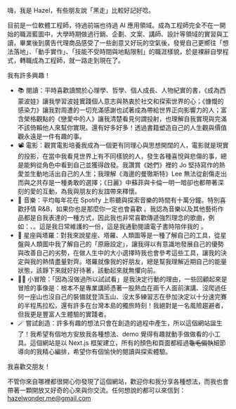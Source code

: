 嗨，我是 Hazel，有些朋友說「黑走」比較好記好唸。

目前是一位軟體工程師，待過前端也待過 AI 應用領域。成為工程師完全不在一開始的職涯藍圖中，大學時期做過行銷、企劃、文案、講師、設計等領域的實習與工讀，畢業後到廣告代理商品感受了一些創意又好玩的空氣後，發覺自己更嚮往「想法落地」、「動手實作」、「技能不受時間與地點限制」的職涯樣貌，於是裸辭自學程式，轉職成為工程師，就一路走到現在了。

我有許多興趣！

- 📚 閱讀：平時喜歡讀關於心理學、哲學、個人成長、人物紀實的書，《成為西蒙波娃》讓我學習波娃實踐個人意志與熱衷於社交和探索世界的心；《慷慨的感染力》讓我對周遭的一切充滿感謝也試著成為帶給世界正向影響力的人；富含榮格觀點的《戀愛中的人》讓我清楚看見何謂投射，也理解自我實現與完滿不該倚賴他人來幫你實現。還有好多好多！透過書籍塑造自己的人生觀與價值觀永遠是一件有趣的事。
- 📽️ 電影：觀賞電影培養我成為一個更有同理心與思想開闊的人，電影就是現實的投影，在當中我看見世界上有不同樣貌的人，發生各種喜悅與悲傷的事，總是能夠從角色中看到自己並獲得啟發。我讚賞《她們》裡的 Jo 堅持寫作的熱愛並生動地活出自己的人生；我理解《海邊的曼徹斯特》Lee 無法從創傷走出而與之共存是一種勇敢的選擇；《日麗》中蘇菲與卡倫一明一暗卻也都帶著深刻的愛的互動，為我與朋友的友誼帶來釋懷。
- 🎵 音樂：平均每年花在 Spotify 上聆聽與探索音樂的時間有十萬分鐘。特別喜歡抒情 R&B，如果你也是那麼你一定也會喜歡 <BlankLink href="https://www.youtube.com/channel/UCX40ZEqeYqCXyiAzrSUiPOg" text="keshi" />。我認為音樂以及其他藝術作品都是自我表達的一種方式，因此我也非常喜歡傳遞強烈理念的歌曲，例如：<BlankLink href="https://www.youtube.com/watch?v=_Mc_OM5oNA8" text="AURORA - The Seed" />、<BlankLink href="https://www.youtube.com/watch?v=jvU4xWsN7-A" text="Paris Paloma - labour" />。這是我日常維護的一份<BlankLink href="https://open.spotify.com/playlist/1c1boCgs6q9vL6h8bdjjUZ" text="歌單" />，這是我通勤閱讀電子書時陪伴我的 <BlankLink href="https://open.spotify.com/playlist/53FX65H9gw0KUfr38rWIGK?si=RAXj3PEuSbK2-gm6zdSCJQ" text="Lo-fi" />。
- 🔮 星座與塔羅：對我來說星座、塔羅、人類圖等是一種了解自己的工具，從星盤與人類圖中我了解自己的「原廠設定」，讓我得以有意識地發展自己的優勢與改善自己的劣勢，在做人生中的大小選擇時我也會參考這些工具，讓我的決定與我的熱情盡量對齊。塔羅就像我的好朋友，總是幫我理解近期自己的能量狀態，該靜下來就好好待著，該動起來就無懼向前。
- 🤸‍♀️ 小冒險：「因為沒做過所以試試看」是我決定行動的理由，一些回顧起來是冒險的事像是：根本不是專業講師憑著一股熱血在兩千人面前演講、沒爬過任何一座山也沒自己的裝備就登頂玉山、沒太多練習志在參加決定以十分速完賽的半程馬拉松，還有許多在台灣本島的獨旅時刻！我絕對是一名風險趨避者，但我更是豐富人生體驗的實踐者。
- 🪄 嘗試創造：許多有趣的想法只會在創造的過程中產生，所以這個網站誕生了！我希望有個地方安放我各種想法、demo 覺得有趣就動手做做看的小工具。這個網站是以 Next.js 框架建立，所有的顏色和頁面都經過<s>龜毛偏執</s>細節導向的我精心編排，希望你有個愉快的閱讀與探索體驗。

我喜歡交朋友！

不管你來自哪裡都很開心你發現了這個網站，歡迎你和我分享各種想法，而我也會帶著一顆開放又好奇的心來與你交流。任何想說的都可以來信到：<a href="hazelwonder.me@gmail.com">hazelwonder.me@gmail.com</a>
